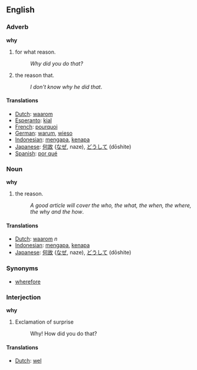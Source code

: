 ==English==
===Adverb===

'''why'''

#for what reason.
#:''Why did you do that?''
#the reason that.
#:''I don't know why he did that''.

==== Translations ====
*[[Dutch]]: [[waarom]]
*[[Esperanto]]: [[kial]]
*[[French]]: [[pourquoi]]
*[[German]]: [[warum]], [[wieso]]
*[[Indonesian]]: [[mengapa]], [[kenapa]]
*[[Japanese]]: [[何故]] ([[なぜ]], naze), [[どうして]] (dōshite)
*[[Spanish]]: [[por qué]]

===Noun===

'''why'''

#the reason.
#:''A good article will cover the who, the what, the when, the where, the why and the how''.

==== Translations ====
*[[Dutch]]: [[waarom]] ''n''
*[[Indonesian]]: [[mengapa]], [[kenapa]]
*[[Japanese]]: [[何故]] ([[なぜ]], naze), [[どうして]] (dōshite)

===Synonyms===
*[[wherefore]]

===Interjection===

'''why'''

#Exclamation of surprise
#:Why! How did you do that?

==== Translations ====
*[[Dutch]]: [[wel]]